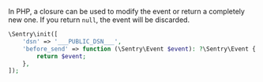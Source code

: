 In PHP, a closure can be used to modify the event or return a completely new one. If you return `null`, the event will be discarded.


```php
\Sentry\init([
    'dsn' => '___PUBLIC_DSN___',
    'before_send' => function (\Sentry\Event $event): ?\Sentry\Event {
        return $event;
    },
]);
```
